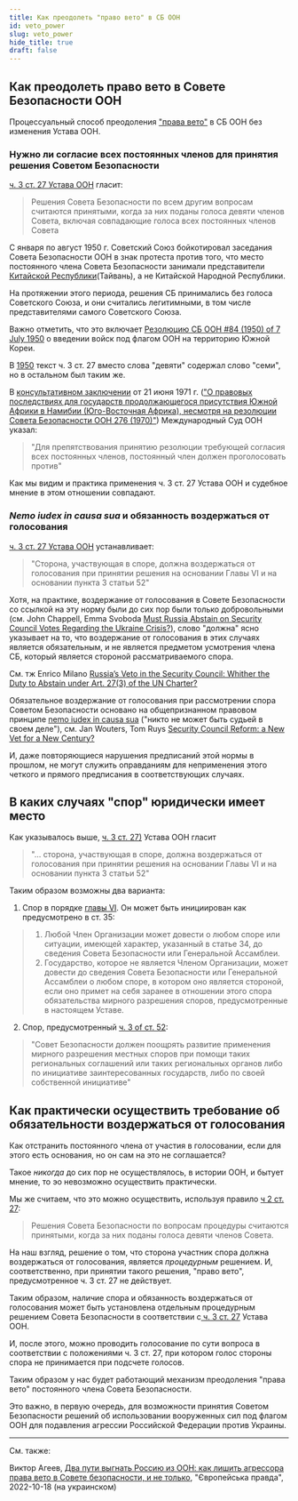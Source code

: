 ```yaml
---
title: Как преодолеть "право вето" в СБ ООН
id: veto_power
slug: veto_power
hide_title: true
draft: false 
---
```



## Как преодолеть право вето в Совете Безопасности ООН

Процессуальный способ преодоления ["права вето"](https://ru.wikipedia.org/wiki/%D0%9F%D1%80%D0%B0%D0%B2%D0%BE_%D0%B2%D0%B5%D1%82%D0%BE_%D0%B2_%D0%A1%D0%BE%D0%B2%D0%B5%D1%82%D0%B5_%D0%91%D0%B5%D0%B7%D0%BE%D0%BF%D0%B0%D1%81%D0%BD%D0%BE%D1%81%D1%82%D0%B8_%D0%9E%D0%9E%D0%9D) в СБ ООН без изменения Устава ООН.

<LiteYouTubeEmbed
    id="-yxBcoofvG8"
    title='Виктор Агеев: Процессуальный способ преодоления "права вето" в СБ ООН без изменения Устава ООН'
    noCookie={false}
/>

### Нужно ли согласие всех постоянных членов для принятия решения Советом Безопасности

[ч. 3 ст. 27 Устава ООН](https://www.un.org/ru/about-us/un-charter/chapter-5) гласит:
> Решения Совета Безопасности по всем другим вопросам считаются принятыми, когда за них поданы голоса девяти членов Совета, включая совпадающие голоса всех постоянных членов Совета

С января по август 1950 г. Советский Союз бойкотировал заседания Совета Безопасности ООН в знак протеста против того, что место постоянного члена Совета Безопасности занимали представители [Китайской Республики](https://ru.wikipedia.org/wiki/%D0%9A%D0%B8%D1%82%D0%B0%D0%B9%D1%81%D0%BA%D0%B0%D1%8F_%D0%A0%D0%B5%D1%81%D0%BF%D1%83%D0%B1%D0%BB%D0%B8%D0%BA%D0%B0_(%D0%A2%D0%B0%D0%B9%D0%B2%D0%B0%D0%BD%D1%8C))(Тайвань), а не Китайской Народной Республики.

На протяжении этого периода, решения СБ принимались без голоса Советского Союза, и они считались легитимными, в том числе представителями самого Советского Союза. 

Важно отметить, что это включает [Резолюцию СБ ООН #84 (1950) of 7 July 1950](https://en.wikipedia.org/wiki/United_Nations_Security_Council_Resolution_84) о введении войск под флагом ООН на территорию Южной Кореи. 

В [1950](https://treaties.un.org/doc/publication/ctc/uncharter.pdf) текст ч. 3 ст. 27 вместо слова "девяти" содержал слово "семи", но в остальном был таким же. 

В [консультативном заключении](https://www.icj-cij.org/public/files/case-related/53/053-19710621-ADV-01-00-EN.pdf) от 21 июня 1971 г. (["О правовых последствиях для государств продолжающегося присутствия Южной Африки в Намибии (Юго-Восточная Африка), несмотря на резолюции Совета Безопасности ООН 276 (1970)"](https://www.icj-cij.org/en/case/53)) Международный Суд ООН указал:

> "Для препятствования принятию резолюции требующей согласия всех постоянных членов, постоянный член должен проголосовать против" 

Как мы видим и практика применения ч. 3 ст. 27 Устава ООН и судебное мнение в этом отношении совпадают. 

### *Nemo iudex in causa sua* и обязанность воздержаться от голосования 

[ч. 3 ст. 27 Устава ООН](https://www.un.org/ru/about-us/un-charter/chapter-5) устанавливает:
>  "Сторона, участвующая в споре, должна воздержаться от голосования при принятии решения на основании Главы VI и на основании пункта 3 статьи 52"

Хотя, на практике, воздержание от голосования в Совете Безопасности со ссылкой на эту норму были до сих пор были только добровольными (см. John Chappell, Emma Svoboda [Must Russia Abstain on Security Council Votes Regarding the Ukraine Crisis?](https://www.lawfareblog.com/must-russia-abstain-security-council-votes-regarding-ukraine-crisis)), слово "должна" ясно указывает на то, что воздержание от голосования в этих случаях является обязательным, и не является предметом усмотрения члена СБ, который является стороной рассматриваемого спора. 

См. тж Enrico Milano [Russia’s Veto in the Security Council: Whither the Duty to Abstain under Art. 27(3) of the UN Charter?](https://www.zaoerv.de/75_2015/75_2015_1_a_215_232.pdf) 

Обязательное воздержание от голосования при рассмотрении спора Советом Безопасности основано на общепризнанном правовом принципе [nemo iudex in causa sua](https://en.wikipedia.org/wiki/Nemo_iudex_in_causa_sua) ("никто не может быть судьей в своем деле"), см. Jan Wouters, Tom Ruys [Security Council Reform: a New Vet for a New Century?](https://aei.pitt.edu/8980/1/ep9.pdf#page=16) 

И, даже повторяющиеся нарушения предписаний этой нормы в прошлом, не могут служить оправданиям для неприменения этого четкого и прямого предписания в соответствующих случаях.

## В каких случаях "спор" юридически имеет место 

Как указывалось выше, [ч. 3 ст. 27)](https://www.un.org/ru/about-us/un-charter/chapter-5) Устава ООН гласит 

>  "... сторона, участвующая в споре, должна воздержаться от голосования при принятии решения на основании Главы VI и на основании пункта 3 статьи 52"

Таким образом возможны два варианта: 


1) Спор в порядке [главы VI](https://www.un.org/ru/about-us/un-charter/chapter-6). 
Он может быть инициирован как предусмотрено в ст. 35:
> 1. Любой Член Организации может довести о любом споре или ситуации, имеющей характер, указанный в статье 34, до сведения Совета Безопасности или Генеральной Ассамблеи.
> 2. Государство, которое не является Членом Организации, может довести до сведения Совета Безопасности или Генеральной Ассамблеи о любом споре, в котором оно является стороной, если оно примет на себя заранее в отношении этого спора обязательства мирного разрешения споров, предусмотренные в настоящем Уставе.

2) Спор, предусмотренный [ч. 3 of ст. 52](https://www.un.org/ru/about-us/un-charter/chapter-8):
> "Совет Безопасности должен поощрять развитие применения мирного разрешения местных споров при помощи таких региональных соглашений или таких региональных органов либо по инициативе заинтересованных государств, либо по своей собственной инициативе"

## Как практически осуществить требование об обязательности воздержаться от голосования 

Как отстранить постоянного члена от участия в голосовании, если для этого есть основания, но он сам на это не соглашается? 

Такое *никогда* до сих пор не осуществлялось, в истории ООН, и бытует мнение, то эо невозможно осуществить практически. 

Мы же считаем, что это можно осуществить, используя правило [ч 2 ст. 27](https://www.un.org/ru/about-us/un-charter/chapter-5): 
> Решения Совета Безопасности по вопросам процедуры считаются принятыми, когда за них поданы голоса девяти членов Совета.

На наш взгляд, решение о том, что сторона участник спора должна воздержаться от голосования, является *процедурным* решением. И, соответственно, при принятии такого решения, "право вето", предусмотренное ч. 3 ст. 27 не действует.

Таким образом, наличие спора и обязанность воздержаться от голосования может быть установлена отдельным процедурным решением Совета Безопасности в соответствии с[ ч. 3 ст. 27](https://www.un.org/ru/about-us/un-charter/chapter-5) Устава ООН.

И, после этого, можно проводить голосование по сути вопроса в соответствии с положениями ч. 3 ст. 27, при котором голос стороны спора не принимается при подсчете голосов. 

Таким образом у нас будет работающий механизм преодоления "права вето" постоянного члена Совета Безопасности. 

Это важно, в первую очередь, для возможности принятия Советом Безопасности решений об использовании вооруженных сил под флагом ООН для подавления агрессии Российской Федерации против Украины. 

---

См. также:

Виктор Агеев, [Два пути выгнать Россию из ООН: как лишить агрессора права вето в Совете безопасности, и не только](https://www.eurointegration.com.ua/articles/2022/10/18/7148832/), "Європейська правда", 2022-10-18 (на украинском)
